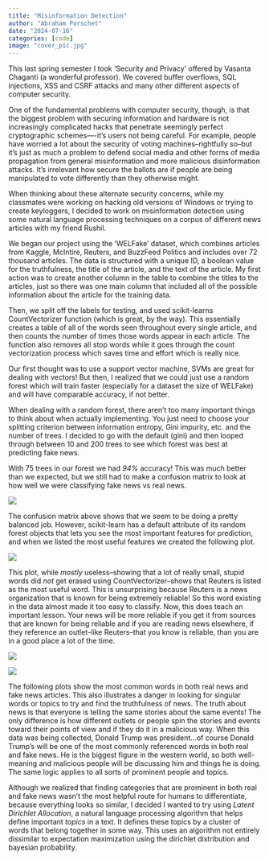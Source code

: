 ```yaml
---
title: "Misinformation Detection"
author: "Abraham Porschet"
date: "2024-07-16"
categories: [code]
image: "cover_pic.jpg"
---
```


This last spring semester I took 'Security and Privacy' offered by Vasanta Chaganti (a wonderful professor). We covered buffer overflows, SQL injections, XSS and CSRF attacks and many other different aspects of computer security. 

One of the fundamental problems with computer security, though, is that the biggest problem with securing information and hardware is not increasingly complicated hacks that penetrate seemingly perfect cryptographic schemes—-it's users not being careful. For example, people have worried a lot about the security of voting machines--rightfully so--but it's just as much a problem to defend social media and other forms of media propagation from general misinformation and more malicious disinformation attacks. It's irrelevant how secure the ballots are if people are being manipulated to vote differently than they otherwise might. 

When thinking about these alternate security concerns, while my classmates were working on hacking old versions of Windows or trying to create keyloggers, I decided to work on misinformation detection using some natural language processing techniques on a corpus of different news articles with my friend Rushil.

We began our project using the 'WELFake' dataset, which combines articles from Kaggle, McIntire, Reuters, and BuzzFeed Politics and includes over 72 thousand articles. The data is structured with a unique ID, a boolean value for the truthfulness, the title of the article, and the text of the article. My first action was to create another column in the table to combine the titles to the articles, just so there was one main column that included all of the possible information about the article for the training data. 

Then, we split off the labels for testing, and used scikit-learns CountVectorizer function (which is great, by the way). This essentially creates a table of all of the words seen throughout every single article, and then counts the number of times those words appear in each article. The function also removes all stop words while it goes through the count vectorization process which saves time and effort which is really nice. 

Our first thought was to use a support vector machine, SVMs are great for dealing with vectors! But then, I realized that we could just use a random forest which will train faster (especially for a dataset the size of WELFake) and will have comparable accuracy, if not better. 

When dealing with a random forest, there aren't too many important things to think about when actually implementing. You just need to choose your splitting criterion between information entropy, Gini impurity, etc. and the number of trees. I decided to go with the default (gini) and then looped through between 10 and 200 trees to see which forest was best at predicting fake news. 

With 75 trees in our forest we had *94%* accuracy! This was much better than we expected, but we still had to make a confusion matrix to look at how well we were classifying fake news vs real news. 

![](conf_mat1.png)

The confusion matrix above shows that we seem to be doing a pretty balanced job. However, scikit-learn has a default attribute of its random forest objects that lets you see the most important features for prediction, and when we listed the most useful features we created the following plot.

![](useful_features.png)

This plot, while *mostly* useless--showing that a lot of really small, stupid words did *not* get erased using CountVectorizer--shows that Reuters is listed as the most useful word. This is unsurprising because Reuters is a news organization that is known for being extremely reliable! So this word existing in the data almost made it too easy to classify. Now, this does teach an important lesson. Your news will be more reliable if you get it from sources that are known for being reliable and if you are reading news elsewhere, if they reference an outlet--like Reuters--that you know is reliable, than you are in a good place a lot of the time. 

:::{layout-nrow=1}
![](common_true.png)

![](common_fake.png)
:::
The following plots show the most common words in both real news and fake news articles. This also illustrates a danger in looking for singular words or topics to try and find the truthfulness of news. The truth about news is that everyone is telling the same stories about the same events! The only difference is how different outlets or people spin the stories and events toward their points of view and if they do it in a malicious way. When this data was being collected, Donald Trump was president...of course Donald Trump's will be one of the most commonly referenced words in both real and fake news. He is the biggest figure in the western world, so both well-meaning and malicious people will be discussing him and things he is doing. The same logic applies to all sorts of prominent people and topics.

Although we realized that finding categories that are prominent in both real and fake news wasn't the most helpful route for humans to differentiate, because everything looks so similar, I decided I wanted to try using *Latent Dirichlet Allocation*, a natural language processing algorithm that helps define important *topics* in a text. It defines these topics by a cluster of words that belong together in some way. This uses an algorithm not entirely dissimilar to expectation maximization using the dirichlet distribution and bayesian probability. 